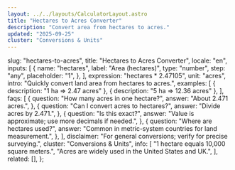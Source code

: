 ```yaml
---
layout: ../../layouts/CalculatorLayout.astro
title: "Hectares to Acres Converter"
description: "Convert area from hectares to acres."
updated: "2025-09-25"
cluster: "Conversions & Units"
---
```



  slug: "hectares-to-acres",
  title: "Hectares to Acres Converter",
  locale: "en",
  inputs: [
    {
      name: "hectares",
      label: "Area (hectares)",
      type: "number",
      step: "any",
      placeholder: "1",
    },
  ],
  expression: "hectares * 2.47105",
  unit: "acres",
  intro: "Quickly convert land area from hectares to acres.",
  examples: [
    { description: "1 ha ⇒ 2.47 acres" },
    { description: "5 ha ⇒ 12.36 acres" },
  ],
  faqs: [
    {
      question: "How many acres in one hectare?",
      answer: "About 2.471 acres.",
    },
    {
      question: "Can I convert acres to hectares?",
      answer: "Divide acres by 2.471.",
    },
    {
      question: "Is this exact?",
      answer: "Value is approximate; use more decimals if needed.",
    },
    {
      question: "Where are hectares used?",
      answer: "Common in metric-system countries for land measurement.",
    },
  ],
  disclaimer: "For general conversions; verify for precise surveying.",
  cluster: "Conversions & Units",
  info: [
    "1 hectare equals 10,000 square meters.",
    "Acres are widely used in the United States and UK.",
  ],
  related: [],
};

<Calculator schema={schema} />
